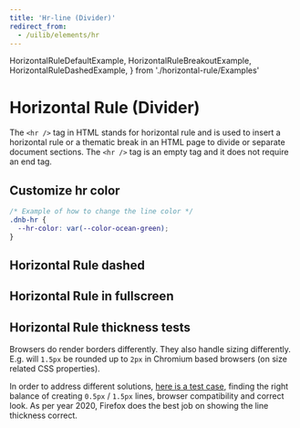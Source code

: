 ```yaml
---
title: 'Hr-line (Divider)'
redirect_from:
  - /uilib/elements/hr
---
```


  HorizontalRuleDefaultExample,
  HorizontalRuleBreakoutExample,
  HorizontalRuleDashedExample,
} from './horizontal-rule/Examples'

# Horizontal Rule (Divider)

The `<hr />` tag in HTML stands for horizontal rule and is used to insert a horizontal rule or a thematic break in an HTML page to divide or separate document sections. The `<hr />` tag is an empty tag and it does not require an end tag.

## Customize hr color

```css
/* Example of how to change the line color */
.dnb-hr {
  --hr-color: var(--color-ocean-green);
}
```

<HorizontalRuleDefaultExample />

## Horizontal Rule dashed

<HorizontalRuleDashedExample />

## Horizontal Rule in fullscreen

<HorizontalRuleBreakoutExample />

## Horizontal Rule thickness tests

Browsers do render borders differently. They also handle sizing differently. E.g. will `1.5px` be rounded up to `2px` in Chromium based browsers (on size related CSS properties).

In order to address different solutions, [here is a test case](https://r8ljo.csb.app/), finding the right balance of creating `0.5px` / `1.5px` lines, browser compatibility and correct look. As per year 2020, Firefox does the best job on showing the line thickness correct.
